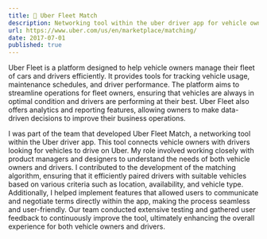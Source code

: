 ```yaml
---
title: 🚗 Uber Fleet Match
description: Networking tool within the uber driver app for vehicle owners to find drivers to drive their vehicles on Uber.
url: https://www.uber.com/us/en/marketplace/matching/
date: 2017-07-01
published: true
---
```


Uber Fleet is a platform designed to help vehicle owners manage their fleet of cars and drivers efficiently. It provides tools for tracking vehicle usage, maintenance schedules, and driver performance. The platform aims to streamline operations for fleet owners, ensuring that vehicles are always in optimal condition and drivers are performing at their best. Uber Fleet also offers analytics and reporting features, allowing owners to make data-driven decisions to improve their business operations.

I was part of the team that developed Uber Fleet Match, a networking tool within the Uber driver app. This tool connects vehicle owners with drivers looking for vehicles to drive on Uber. My role involved working closely with product managers and designers to understand the needs of both vehicle owners and drivers. I contributed to the development of the matching algorithm, ensuring that it efficiently paired drivers with suitable vehicles based on various criteria such as location, availability, and vehicle type. Additionally, I helped implement features that allowed users to communicate and negotiate terms directly within the app, making the process seamless and user-friendly. Our team conducted extensive testing and gathered user feedback to continuously improve the tool, ultimately enhancing the overall experience for both vehicle owners and drivers.
